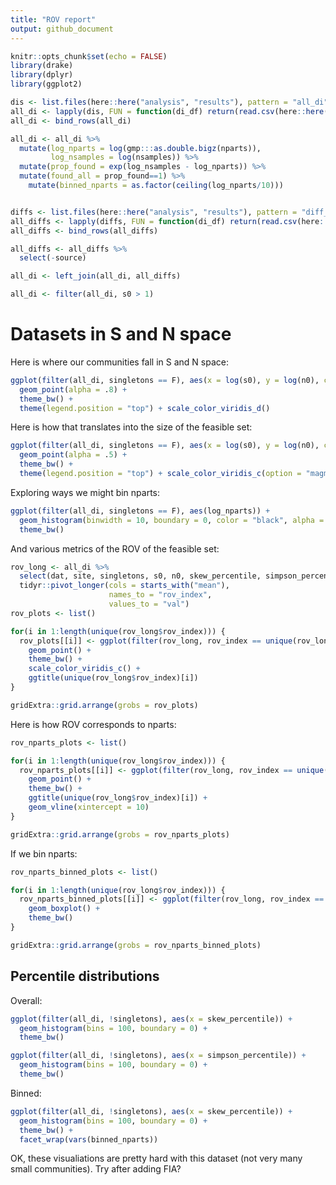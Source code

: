 ```yaml
---
title: "ROV report"
output: github_document
---
```


```r
knitr::opts_chunk$set(echo = FALSE)
library(drake)
library(dplyr)
library(ggplot2)

dis <- list.files(here::here("analysis", "results"), pattern = "all_di")
all_di <- lapply(dis, FUN = function(di_df) return(read.csv(here::here("analysis", "results", di_df), stringsAsFactors = F)))
all_di <- bind_rows(all_di)

all_di <- all_di %>%
  mutate(log_nparts = log(gmp:::as.double.bigz(nparts)),
         log_nsamples = log(nsamples)) %>%
  mutate(prop_found = exp(log_nsamples - log_nparts)) %>%
  mutate(found_all = prop_found==1) %>% 
    mutate(binned_nparts = as.factor(ceiling(log_nparts/10)))


diffs <- list.files(here::here("analysis", "results"), pattern = "diff_")
all_diffs <- lapply(diffs, FUN = function(di_df) return(read.csv(here::here("analysis", "results", di_df), stringsAsFactors = F)))
all_diffs <- bind_rows(all_diffs)

all_diffs <- all_diffs %>%
  select(-source)

all_di <- left_join(all_di, all_diffs)

all_di <- filter(all_di, s0 > 1)
```

# Datasets in S and N space

Here is where our communities fall in S and N space:

```r
ggplot(filter(all_di, singletons == F), aes(x = log(s0), y = log(n0), color = dat)) +
  geom_point(alpha = .8) +
  theme_bw() +
  theme(legend.position = "top") + scale_color_viridis_d()

```

Here is how that translates into the size of the feasible set:

```r
ggplot(filter(all_di, singletons == F), aes(x = log(s0), y = log(n0), color = log_nparts)) +
  geom_point(alpha = .5) +
  theme_bw() +
  theme(legend.position = "top") + scale_color_viridis_c(option = "magma", end = .9, begin = .1)

```

Exploring ways we might bin nparts:

```r

ggplot(filter(all_di, singletons == F), aes(log_nparts)) +
  geom_histogram(binwidth = 10, boundary = 0, color = "black", alpha = 0) +
  theme_bw()

```

And various metrics of the ROV of the feasible set:

```r

rov_long <- all_di %>%
  select(dat, site, singletons, s0, n0, skew_percentile, simpson_percentile, mean_r2, mean_cd, mean_prop_off, mean_div, log_nparts, binned_nparts) %>%
  tidyr::pivot_longer(cols = starts_with("mean"),
                      names_to = "rov_index",
                      values_to = "val")
rov_plots <- list()

for(i in 1:length(unique(rov_long$rov_index))) {
  rov_plots[[i]] <- ggplot(filter(rov_long, rov_index == unique(rov_long$rov_index)[i]), aes(log(s0), log(n0), color = val)) +
    geom_point() +
    theme_bw() +
    scale_color_viridis_c() +
    ggtitle(unique(rov_long$rov_index)[i])
}

gridExtra::grid.arrange(grobs = rov_plots)
```

Here is how ROV corresponds to nparts:

```r

rov_nparts_plots <- list()

for(i in 1:length(unique(rov_long$rov_index))) {
  rov_nparts_plots[[i]] <- ggplot(filter(rov_long, rov_index == unique(rov_long$rov_index)[i]), aes(log_nparts, val)) +
    geom_point() +
    theme_bw() +
    ggtitle(unique(rov_long$rov_index)[i]) +
    geom_vline(xintercept = 10)
}

gridExtra::grid.arrange(grobs = rov_nparts_plots)

```

If we bin nparts:

```r

rov_nparts_binned_plots <- list()

for(i in 1:length(unique(rov_long$rov_index))) {
  rov_nparts_binned_plots[[i]] <- ggplot(filter(rov_long, rov_index == unique(rov_long$rov_index)[i]), aes(binned_nparts, val)) +
    geom_boxplot() +
    theme_bw()
}

gridExtra::grid.arrange(grobs = rov_nparts_binned_plots)
```

## Percentile distributions

Overall:

```r

ggplot(filter(all_di, !singletons), aes(x = skew_percentile)) +
  geom_histogram(bins = 100, boundary = 0) +
  theme_bw()

ggplot(filter(all_di, !singletons), aes(x = simpson_percentile)) +
  geom_histogram(bins = 100, boundary = 0) +
  theme_bw()

```

Binned:

```r

ggplot(filter(all_di, !singletons), aes(x = skew_percentile)) +
  geom_histogram(bins = 100, boundary = 0) +
  theme_bw() +
  facet_wrap(vars(binned_nparts))

```

OK, these visualiations are pretty hard with this dataset (not very many small communities). Try after adding FIA?
